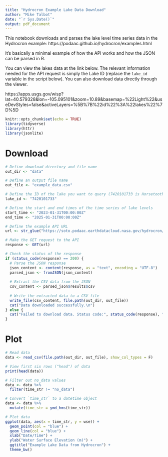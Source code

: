 ```yaml
---
title: "Hydrocron Example Lake Data Download"
author: "Mike Talbot"
date: "`r Sys.Date()`"
output: pdf_document
---
```


This notebook downloads and parses the lake level time series data in the Hydrocron example: https://podaac.github.io/hydrocron/examples.html

It's basically a minimal example of how the API works and how the JSON can be parsed in R. 

You can view the lakes data at the link below. The relevant information needed for the API request is simply the Lake ID (replace the `lake_id` variable in the script below). You can also download data directly through the viewer.

https://apps.usgs.gov/wisp?lat=40.579328&lon=-105.095101&zoom=10.89&basemap=%22Light%22&useDevStyles=false&activeLayers=%5B%7B%22id%22%3A%22lakes%22%7D%5D

```r
knitr::opts_chunk$set(echo = TRUE)
library(tidyverse)
library(httr)
library(jsonlite)
```

\newpage
# Download
```r
# Define download directory and file name
out_dir <- "data"

# Define an output file name
out_file <- "example_data.csv"

# Define the ID of the lake you want to query (7420101733 is Horsetooth Reservoir)
lake_id <- "7420101733"

# Define the start and end times of the time series of lake levels
start_time <- "2023-01-31T00:00:00Z"
end_time <- "2025-01-31T00:00:00Z"

# Define the example API URL
url <- str_glue("https://soto.podaac.earthdatacloud.nasa.gov/hydrocron/v1/timeseries?feature=PriorLake&feature_id={lake_id}&start_time={start_time}&end_time={end_time}&fields=lake_id,time_str,wse,area_total,quality_f,collection_shortname,crid,PLD_version,range_start_time&output=csv")

# Make the GET request to the API
response <- GET(url)

# Check the status of the response
if (status_code(response) == 200) {
  # Parse the JSON response
  json_content <- content(response, as = "text", encoding = "UTF-8")
  parsed_json <- fromJSON(json_content)
  
  # Extract the CSV data from the JSON
  csv_content <- parsed_json$results$csv
  
  # Write the extracted data to a CSV file
  write_file(csv_content, file.path(out_dir, out_file))
  cat("Data downloaded successfully.\n")
} else {
  cat("Failed to download data. Status code:", status_code(response), "\n")
}
```

\newpage
# Plot
```r
# Read data
data <- read_csv(file.path(out_dir, out_file), show_col_types = F)

# View first six rows ("head") of data
print(head(data))

# Filter out no_data values
data <- data %>%
  filter(time_str != "no_data")

# Convert `time_str` to a datetime object
data <- data %>%
  mutate(time_str = ymd_hms(time_str))

# Plot data
ggplot(data, aes(x = time_str, y = wse)) +
  geom_point(col = "blue") +
  geom_line(col = "blue") + 
  xlab("Date/Time") +
  ylab("Water Surface Elevation (m)") +
  ggtitle("Example Lake Data from Hydrocron") +
  theme_bw()
```